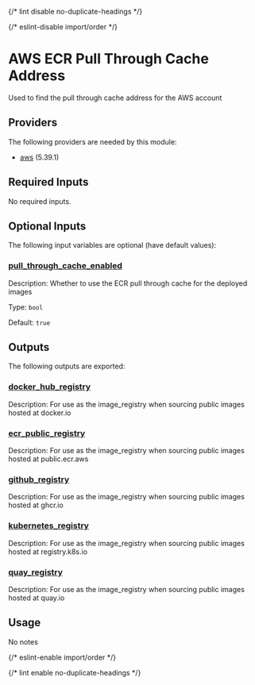 
{/* lint disable no-duplicate-headings */}

{/* eslint-disable import/order */}

<ModuleHeader name="aws_ecr_pull_through_cache_addresses" sourceHref="https://github.com/Panfactum/stack/tree/__PANFACTUM_VERSION_EDGE__/packages/infrastructure/aws_ecr_pull_through_cache_addresses" status="stable" type="submodule" />

# AWS ECR Pull Through Cache Address

Used to find the pull through cache address for the AWS account

## Providers

The following providers are needed by this module:

* [aws](https://registry.terraform.io/providers/hashicorp/aws/5.39.1/docs) (5.39.1)

## Required Inputs

No required inputs.

## Optional Inputs

The following input variables are optional (have default values):

### <a name="input_pull_through_cache_enabled" /> [pull\_through\_cache\_enabled](#input_pull_through_cache_enabled)

Description: Whether to use the ECR pull through cache for the deployed images

Type: `bool`

Default: `true`

## Outputs

The following outputs are exported:

### <a name="output_docker_hub_registry" /> [docker\_hub\_registry](#output_docker_hub_registry)

Description: For use as the image\_registry when sourcing public images hosted at docker.io

### <a name="output_ecr_public_registry" /> [ecr\_public\_registry](#output_ecr_public_registry)

Description: For use as the image\_registry when sourcing public images hosted at public.ecr.aws

### <a name="output_github_registry" /> [github\_registry](#output_github_registry)

Description: For use as the image\_registry when sourcing public images hosted at ghcr.io

### <a name="output_kubernetes_registry" /> [kubernetes\_registry](#output_kubernetes_registry)

Description: For use as the image\_registry when sourcing public images hosted at registry.k8s.io

### <a name="output_quay_registry" /> [quay\_registry](#output_quay_registry)

Description: For use as the image\_registry when sourcing public images hosted at quay.io

## Usage

No notes

{/* eslint-enable import/order */}

{/* lint enable no-duplicate-headings */}
